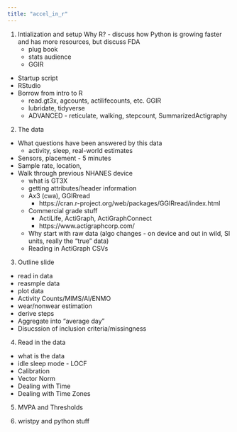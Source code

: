 ```yaml
---
title: "accel_in_r"
---
```


1. Intialization and setup
  Why R? - discuss how Python is growing faster and has more resources, but discuss FDA
      - plug book
      - stats audience
      - GGIR
  - Startup script
  - RStudio 
  - Borrow from intro to R
    - read.gt3x, agcounts, actilifecounts, etc. GGIR
    - lubridate, tidyverse
    - ADVANCED - reticulate, walking, stepcount, SummarizedActigraphy
2. The data
  - What questions have been answered by this data
      - activity, sleep, real-world estimates
  - Sensors, placement - 5 minutes
  - Sample rate, location, 
  - Walk through previous NHANES device
      - what is GT3X
      - getting attributes/header information
    - Ax3 (cwa), GGIRread
      - https://cran.r-project.org/web/packages/GGIRread/index.html
    - Commercial grade stuff
      - ActiLife, ActiGraph, ActiGraphConnect
      - https://www.actigraphcorp.com/
    - Why start with raw data (algo changes - on device and out in wild, SI units, really the "true" data)
    - Reading in ActiGraph CSVs
3. Outline slide
  - read in data
  - reasmple data
  - plot data
  - Activity Counts/MIMS/AI/ENMO
  - wear/nonwear estimation
  - derive steps
  - Aggregate into "average day"
  - Disucssion of inclusion criteria/missingness
4. Read in the data
  - what is the data
  - idle sleep mode - LOCF
  - Calibration 
  - Vector Norm
  - Dealing with Time
  - Dealing with Time Zones
5. MVPA and Thresholds

10. wristpy and python stuff
